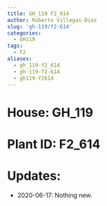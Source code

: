 ```yaml
---
title: GH_119 F2_614
author: Roberto Villegas-Diaz
slug: 'gh-119/f2-614'
categories:
  - GH119
tags:
  - F2
aliases:
  - gh_119-f2_614
  - gh-119-f2-614
  - gh119-f2614
---
```


# **House**: GH_119
# **Plant ID**: F2_614
# **Updates**: 
 - 2020-06-17: Nothing new.
